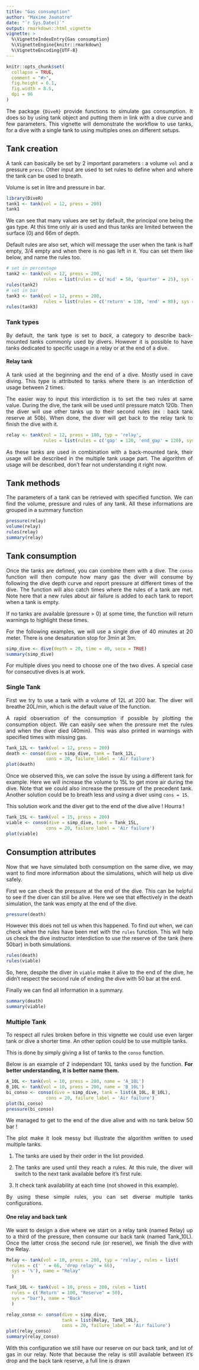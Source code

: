 ```yaml
---
title: "Gas consumption"
author: "Maxime Jaunatre"
date: "`r Sys.Date()`"
output: rmarkdown::html_vignette
vignette: >
  %\VignetteIndexEntry{Gas consumption}
  %\VignetteEngine{knitr::rmarkdown}
  %\VignetteEncoding{UTF-8}
---
```


```{=html}
<style>
body {
text-align: justify}
</style>
```
```r
knitr::opts_chunk$set(
  collapse = TRUE,
  comment = "#>",
  fig.height = 6.1,
  fig.width = 8.5,
  dpi = 96
)
```

The package `{DiveR}` provide functions to simulate gas consumption. It does so by using tank object and putting them in link with a dive curve and few parameters. This vignette will demonstrate the workflow to use tanks, for a dive with a single tank to using multiples ones on different setups.

## Tank creation

A tank can basically be set by 2 important parameters : a volume `vol` and a pressure `press`. Other input are used to set rules to define when and where the tank can be used to breath.

Volume is set in litre and pressure in bar.

```r
library(DiveR)
tank1 <- tank(vol = 12, press = 200)
tank1
```

We can see that many values are set by default, the principal one being the gas type. At this time only air is used and thus tanks are limited between the surface (0) and 66m of depth.

Default rules are also set, which will message the user when the tank is half empty, 3/4 empty and when there is no gas left in it. You can set them like below, and name the rules too.

```r
# set in percentage
tank2 <- tank(vol = 12, press = 200, 
              rules = list(rules = c('mid' = 50, 'quarter' = 25), sys = '%'))
rules(tank2)
# set in bar
tank3 <- tank(vol = 12, press = 200, 
              rules = list(rules = c('return' = 130, 'end' = 80), sys = 'bar'))
rules(tank3)
```

### Tank types

By default, the tank type is set to *back*, a category to describe back-mounted tanks commonly used by divers. However it is possible to have tanks dedicated to specific usage in a relay or at the end of a dive.

#### Relay tank

A tank used at the beginning and the end of a dive. Mostly used in cave diving. This type is attributed to tanks where there is an interdiction of usage between 2 times.

The easier way to input this interdiction is to set the two rules at same value. During the dive, the tank will be used until pressure match 120b. Then the diver will use other tanks up to their second rules (ex : back tank reserve at 50b). When done, the diver will get back to the relay tank to finish the dive with it.

```r
relay <- tank(vol = 12, press = 180, typ = 'relay',
              rules = list(rules = c('gap' = 120, 'end_gap' = 120), sys = 'bar'))
```

<!--
#### Desaturation tank

**Other gas than Air are not yet included but the consumption algorithm is set for them**

A tank used at the end of a dive to desaturate azote during ascent part of the dive. Often limited to a lower depth because it use other gas than air. This type of tank are tanks that divers can't use until he has used other tanks or passed the dive end point.

You can add an interdiction of using a tank by setting the first rule with the same value as the tank pressure.

```r
desat <- tank(vol = 12, press = 180, typ = 'relay',
              rules = list(rules = c('gap' = 100, 'end_gap' = 25), sys = '%'))
desat$carac[c('rule1', 'rule2')]
```

-->

As these tanks are used in combination with a back-mounted tank, their usage will be described in the multiple tank usage part. The algorithm of usage will be described, don't fear not understanding it right now.

## Tank methods

The parameters of a tank can be retrieved with specified function. We can find the volume, pressure and rules of any tank. All these informations are grouped in a summary function

```r
pressure(relay)
volume(relay)
rules(relay)
summary(relay)
```

## Tank consumption

Once the tanks are defined, you can combine them with a dive. The `conso` function will then compute how many gas the diver will consume by following the dive depth curve and report pressure at different times of the dive. The function will also catch times where the rules of a tank are met. Note here that a new rules about air failure is added to each tank to report when a tank is empty.

If no tanks are available (pressure \> 0) at some time, the function will return warnings to highlight these times.

For the following examples, we will use a single dive of 40 minutes at 20 meter. There is one desaturation stop for 3min at 3m.

```r
simp_dive <- dive(depth = 20, time = 40, secu = TRUE)
summary(simp_dive)
```

For multiple dives you need to choose one of the two dives. A special case for consecutive dives is at work.

### Single Tank

First we try to use a tank with a volume of 12L at 200 bar. The diver will breathe 20L/min, which is the default value of the function.

A rapid observation of the consumption if possible by plotting the consumption object. We can easily see when the pressure met the rules and when the diver died (40min). This was also printed in warnings with specified times with missing gas.

```r
Tank_12L <- tank(vol = 12, press = 200)
death <- conso(dive = simp_dive, tank = Tank_12L, 
               cons = 20, failure_label = 'Air failure')
plot(death)
```

Once we observed this, we can solve the issue by using a different tank for example. Here we will increase the volume to 15L to get more air during the dive. Note that we could also increase the pressure of the precedent tank. Another solution could be to breath less and using a diver using `cons = 15`.

This solution work and the diver get to the end of the dive alive ! Hourra !

```r
Tank_15L <- tank(vol = 15, press = 200)
viable <- conso(dive = simp_dive, tank = Tank_15L, 
               cons = 20, failure_label = 'Air failure')
plot(viable)
```

## Consumption attributes

Now that we have simulated both consumption on the same dive, we may want to find more information about the simulations, which will help us dive safely.

First we can check the pressure at the end of the dive. This can be helpful to see if the diver can still be alive. Here we see that effectively in the death simulation, the tank was empty at the end of the dive.

```r
pressure(death)
```

However this does not tell us when this happened. To find out when, we can check when the rules have been met with the `rules` function. This will help us check the dive instructor interdiction to use the reserve of the tank (here 50bar) in both simulations.

```r
rules(death)
rules(viable)
```

So, here, despite the diver in `viable` make it alive to the end of the dive, he didn't respect the second rule of ending the dive with 50 bar at the end.

Finally we can find all information in a summary. 
```r
summary(death)
summary(viable)
```

### Multiple Tank

To respect all rules broken before in this vignette we could use even larger tank or dive a shorter time. An other option could be to use multiple tanks.

This is done by simply giving a list of tanks to the `conso` function.

Below is an example of 2 independant 10L tanks used by the function. **For better understanding, it is better name them.**

```r
A_10L <- tank(vol = 10, press = 200, name = 'A_10L')
B_10L <- tank(vol = 10, press = 200, name = 'B_10L')
bi_conso <- conso(dive = simp_dive, tank = list(A_10L, B_10L), 
               cons = 20, failure_label = 'Air failure')
plot(bi_conso)
pressure(bi_conso)
```

We managed to get to the end of the dive alive and with no tank below 50 bar !

The plot make it look messy but illustrate the algorithm written to used multiple tanks.

1.   The tanks are used by their order in the list provided.

2.   The tanks are used until they reach a rules. At this rule, the diver will switch to the next tank available before it's first rule.

3.  It check tank availability at each time (not showed in this example).

By using these simple rules, you can set diverse multiple tanks configurations.

#### One relay and back tank

We want to design a dive where we start on a relay tank (named Relay) up to a third of the pressure, then consume our back tank (named Tank_10L). Once the latter cross the second rule (or reserve), we finish the dive with the Relay. 

```r
Relay <- tank(vol = 10, press = 200, typ = 'relay', rules = list(
  rules = c(' ' = 66, 'drop relay' = 66),
  sys = '%'), name = "Relay"
  )

Tank_10L <- tank(vol = 10, press = 200, rules = list(
  rules = c('Return' = 100, "Reserve" = 50), 
  sys = "bar"), name = "Back"
  )

relay_conso <- conso(dive = simp_dive, 
                     tank = list(Relay, Tank_10L), 
                     cons = 20, failure_label = 'Air failure')
plot(relay_conso)
summary(relay_conso)
```

With this configuration we still have our reserve on our back tank, and lot of gas in our relay. Note that because the relay is still available between it's drop and the back tank reserve, a full line is drawn

<!--
#### Multiple relay and back tank

A second configuration could be to use multiple relay

```r
Relay1 <- tank(vol = 10, press = 200, typ = 'relay', rules = list(
  rules = c(' ' = 66, 'drop relay' = 66),
  sys = '%'), name = "Relay1"
  )
Relay1$limit['maxd'] = 10

Relay2 <- tank(vol = 10, press = 200, typ = 'relay', rules = list(
  rules = c(' ' = 66, 'drop relay' = 66),
  sys = '%'), name = "Relay2"
  )

Tank_10L <- tank(vol = 10, press = 200, rules = list(
  rules = c('Return' = 100, "Reserve" = 50), 
  sys = "bar"), name = "Back"
  )

relay_conso <- conso(dive = dive(40, 35), 
                     tank = list(Relay1, Relay2, Tank_10L), 
                     cons = 20, failure_label = 'Air failure')
plot(relay_conso)
pressure(relay_conso)
```

-->

<!--
#### One Deco and back tank

We want to design a dive where we dive with our back tank (named Tank_15L). Once the latter cross the second rule (or reserve), we finish the dive with a tank waiting for us. This is to mimic a desaturation tank despite other gas than air are not yet implemented

```r
Deco <- tank(vol = 6, press = 200, typ = 'relay', rules = list(
  rules = c(' ' = 200, ' ' = 200),
  sys = '%'), name = "Deco"
  )

Tank_15L <- tank(vol = 15, press = 200, rules = list(
  rules = c('Return' = 100, "Reserve" = 50), 
  sys = "bar"), name = "Back"
  )

relay_conso <- conso(dive = simp_dive, 
                     tank = list(Deco, Tank_15L), 
                     cons = 20, failure_label = 'Air failure')
plot(relay_conso)
pressure(relay_conso)
```


-->